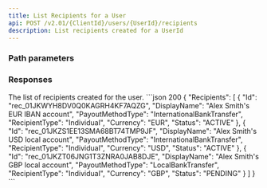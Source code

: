 ```yaml
---
title: List Recipients for a User
api: POST /v2.01/{ClientId}/users/{UserId}/recipients
description: List recipients created for a UserId
---
```





### Path parameters

<UserId/>

### Responses

<AccordionGroup>
<Accordion title="200" defaultOpen>
<ResponseField name="Recipients" type="array (objects)" defaultOpen>
The list of recipients created for the user.
<Expandable>
<IdResponse/>
<DisplayName_RecipientResponse/>
<PayoutMethodType_RecipientResponse/>
<RecipientType_RecipientResponse/>
<Currency_RecipientResponse/>
<Status_RecipientResponse/>
</Expandable>
</ResponseField>
</Accordion>
</AccordionGroup>

<ResponseExample>
```json 200
{
    "Recipients": 
        [
            {
                "Id": "rec_01JKWYH8DV0Q0KAGRH4KF7AQZG",
                "DisplayName": "Alex Smith's EUR IBAN account",
                "PayoutMethodType": "InternationalBankTransfer",
                "RecipientType": "Individual",
                "Currency": "EUR",
                "Status": "ACTIVE"
            },
            {
                "Id": "rec_01JKZS1EE13SMA68BT74TMP9JF",
                "DisplayName": "Alex Smith's USD local account",
                "PayoutMethodType": "InternationalBankTransfer",
                "RecipientType": "Individual",
                "Currency": "USD",
                "Status": "ACTIVE"
            },
            {
                "Id": "rec_01JKZT06JNG1T3ZNRA0JAB8DJE",
                "DisplayName": "Alex Smith's GBP local account",
                "PayoutMethodType": "LocalBankTransfer",
                "RecipientType": "Individual",
                "Currency": "GBP",
                "Status": "PENDING"
            }
        ]
}
```
</ResponseExample>